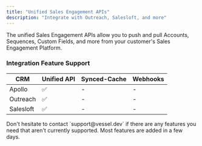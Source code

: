 ```yaml
---
title: "Unified Sales Engagement APIs"
description: "Integrate with Outreach, Salesloft, and more"
---
```


The unified Sales Engagement APIs allow you to push and pull Accounts, Sequences, Custom Fields, and more from your customer's Sales Engagement Platform.

### Integration Feature Support

| CRM       | Unified API | Synced-Cache | Webhooks |
| --------- | ----------- | ------------ | -------- |
| Apollo    | ✅          | -            | -        |
| Outreach  | ✅          | -            | -        |
| Salesloft | ✅          | -            | -        |

<Note>
  Don't hesitate to contact `support@vessel.dev` if there are any features you
  need that aren't currently supported. Most features are added in a few days.
</Note>
